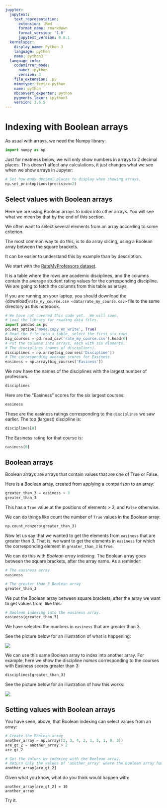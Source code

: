 ```yaml
---
jupyter:
  jupytext:
    text_representation:
      extension: .Rmd
      format_name: rmarkdown
      format_version: '1.0'
      jupytext_version: 0.8.1
  kernelspec:
    display_name: Python 3
    language: python
    name: python3
  language_info:
    codemirror_mode:
      name: ipython
      version: 3
    file_extension: .py
    mimetype: text/x-python
    name: python
    nbconvert_exporter: python
    pygments_lexer: ipython3
    version: 3.6.5
---
```


# Indexing with Boolean arrays

As usual with arrays, we need the Numpy library:

```python
import numpy as np
```

Just for neatness below, we will only show numbers in arrays to 2 decimal
places.  This doesn't affect any calculations, it just changes what we see when
we show arrays in Jupyter:

```python
# Set how many decimal places to display when showing arrays.
np.set_printoptions(precision=2)
```

## Select values with Boolean arrays

Here we are using Boolean arrays to *index* into other arrays.  You will see
what we mean by that by the end of this section.

We often want to select several elements from an array according to some
criterion.

The most common way to do this, is to do array slicing, using
a Boolean array between the square brackets.

It can be easier to understand this by example than by description.


We start with the [RateMyProfessors dataset](data/rate_my_professors).

It is a table where the rows are academic disciplines, and the columns contain
the average student rating values for the corresponding discipline.  We are
going to fetch the columns from this table as arrays.

If you are running on your laptop, you should download the
{download}`rate_my_course.csv <data/rate_my_course.csv>` file to the same
directory as this notebook.

```python
# We have not covered this code yet.  We will soon.
# Load the library for reading data files.
import pandas as pd
pd.set_option('mode.copy_on_write', True)
# Read the file into a table, select the first six rows.
big_courses = pd.read_csv('rate_my_course.csv').head(6)
# Put the columns into arrays, each with six elements.
# The disciplines (names of disciplines).
disciplines = np.array(big_courses['Discipline'])
# The corresponding average scores for Easiness.
easiness = np.array(big_courses['Easiness'])
```

We now have the names of the disciplines with the largest number of professors.

```python
disciplines
```

Here are the "Easiness" scores for the six largest courses:

```python
easiness
```

These are the easiness ratings corresponding to the `disciplines` we saw
earlier.  The top (largest) discipline is:

```python
disciplines[0]
```

The Easiness rating for that course is:

```python
easiness[0]
```

## Boolean arrays

Boolean arrays are arrays that contain values that are one of True or False.

Here is a Boolean array, created from applying a comparison to an array:

```python
greater_than_3 = easiness > 3
greater_than_3
```

This has a `True` value at the positions of elements > 3, and `False`
otherwise.


We can do things like count the number of `True` values in the Boolean array:

```python
np.count_nonzero(greater_than_3)
```

Now let us say that we wanted to get the elements from `easiness`
that are greater than 3.   That is, we want to get the elements in `easiness`
for which the corresponding element in `greater_than_3` is `True`.

We can do this with *Boolean array indexing*.  The Boolean array goes between
the square brackets, after the array name.  As a reminder:

```python
# The easiness array
easiness
```

```python
# The greater_than_3 Boolean array
greater_than_3
```

We put the Boolean array between square brackets, after the array we want to get values from, like this:

```python
# Boolean indexing into the easiness array.
easiness[greater_than_3]
```

We have selected the numbers in `easiness` that are greater than 3.

See the picture below for an illustration of what is happening:

![](images/easiness_values.png)

We can use this same Boolean array to index into another array.  For example,
here we show the discipline *names* corresponding to the courses with Easiness
scores greater than 3:

```python
disciplines[greater_than_3]
```

See the picture below for an illustration of how this works:

![](images/easiness_reused.png)


## Setting values with Boolean arrays

You have seen, above, that Boolean indexing can select values from an array:

```python
# Create the Boolean array
another_array = np.array([2, 3, 4, 2, 1, 5, 1, 0, 3])
are_gt_2 = another_array > 2
are_gt_2
```

```python
# Get the values by indexing with the Boolean array.
# Return only the values of 'another_array' where the Boolean array has True.
another_array[are_gt_2]
```

Given what you know, what do you think would happen with:

```
another_array[are_gt_2] = 10
another_array
```

Try it.
